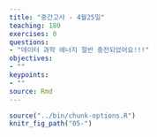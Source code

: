 ```yaml
---
title: "중간고사 - 4월25일"
teaching: 180
exercises: 0
questions:
- "데이터 과학 에너지 절반 충전되었어요!!!"
objectives:
- ""
keypoints:
- ""
source: Rmd
---
```


```r
source("../bin/chunk-options.R")
knitr_fig_path("05-")
```


